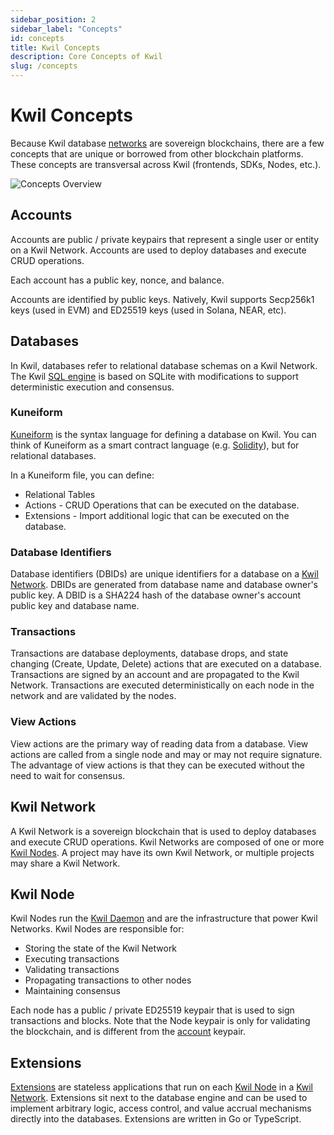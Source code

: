 ```yaml
---
sidebar_position: 2
sidebar_label: "Concepts"
id: concepts
title: Kwil Concepts
description: Core Concepts of Kwil
slug: /concepts
---
```


# Kwil Concepts

Because Kwil database [networks](#kwil-network) are sovereign blockchains, there are a few concepts that are unique or borrowed from other blockchain platforms. These concepts are transversal across Kwil (frontends, SDKs, Nodes, etc.).

<div style={{ display: "flex", justifyContent: "center" }}>
    <img src={require('../static/img/kwil-concepts.png').default} alt="Concepts Overview" />
</div>

## Accounts

Accounts are public / private keypairs that represent a single user or entity on a Kwil Network. Accounts are used to deploy databases and execute CRUD operations.

Each account has a public key, nonce, and balance.

Accounts are identified by public keys. Natively, Kwil supports Secp256k1 keys (used in EVM) and ED25519 keys (used in Solana, NEAR, etc).

## Databases 

In Kwil, databases refer to relational database schemas on a Kwil Network. The Kwil [SQL engine](/docs/category/sql-as-understood-by-kwil) is based on SQLite with modifications to support deterministic execution and consensus.

### Kuneiform

[Kuneiform](/docs/category/kuneiform) is the syntax language for defining a database on Kwil. You can think of Kuneiform as a smart contract language (e.g. [Solidity](https://soliditylang.org/)), but for relational databases.

In a Kuneiform file, you can define:
- Relational Tables
- Actions - CRUD Operations that can be executed on the database.
- Extensions - Import additional logic that can be executed on the database.

### Database Identifiers

Database identifiers (DBIDs) are unique identifiers for a database on a [Kwil Network](#kwil-network). DBIDs are generated from database name and database owner's public key. A DBID is a SHA224 hash of the database owner's account public key and database name.

### Transactions

Transactions are database deployments, database drops, and state changing (Create, Update, Delete) actions that are executed on a database. Transactions are signed by an account and are propagated to the Kwil Network. Transactions are executed deterministically on each node in the network and are validated by the nodes. 

### View Actions

View actions are the primary way of reading data from a database. View actions are called from a single node and may or may not require signature. The advantage of view actions is that they can be executed without the need to wait for consensus.

## Kwil Network

A Kwil Network is a sovereign blockchain that is used to deploy databases and execute CRUD operations. Kwil Networks are composed of one or more [Kwil Nodes](#kwil-node). A project may have its own Kwil Network, or multiple projects may share a Kwil Network.

## Kwil Node

Kwil Nodes run the [Kwil Daemon](/docs/category/kwil-daemon) and are the infrastructure that power Kwil Networks. Kwil Nodes are responsible for:
- Storing the state of the Kwil Network
- Executing transactions
- Validating transactions
- Propagating transactions to other nodes
- Maintaining consensus

Each node has a public / private ED25519 keypair that is used to sign transactions and blocks. Note that the Node keypair is only for validating the blockchain, and is different from the [account](#accounts) keypair.

## Extensions

[Extensions](/docs/category/extensions) are stateless applications that run on each [Kwil Node](#kwil-node) in a [Kwil Network](#kwil-network). Extensions sit next to the database engine and can be used to implement arbitrary logic, access control, and value accrual mechanisms directly into the databases. Extensions are written in Go or TypeScript.